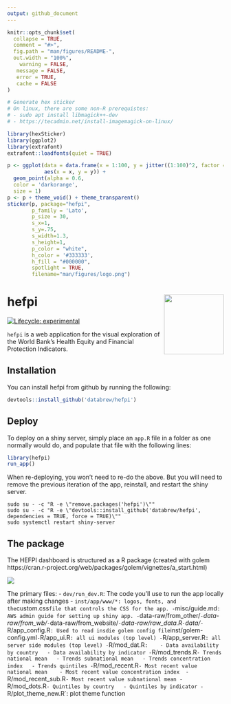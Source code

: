 ```yaml
---
output: github_document
---
```


<!-- README.md is generated from README.Rmd. Please edit that file -->

```r
knitr::opts_chunk$set(
  collapse = TRUE,
  comment = "#>",
  fig.path = "man/figures/README-",
  out.width = "100%",
    warning = FALSE, 
   message = FALSE, 
   error = TRUE, 
   cache = FALSE
)
```

```r
# Generate hex sticker
# On linux, there are some non-R prerequistes:
# - sudo apt install libmagick++-dev
# - https://tecadmin.net/install-imagemagick-on-linux/

library(hexSticker)
library(ggplot2)
library(extrafont)
extrafont::loadfonts(quiet = TRUE)

p <- ggplot(data = data.frame(x = 1:100, y = jitter((1:100)^2, factor = 5000)),
            aes(x = x, y = y)) + 
  geom_point(alpha = 0.6,
  color = 'darkorange',
  size = 1)
p <- p + theme_void() + theme_transparent()
sticker(p, package="hefpi", 
        p_family = 'Lato',
        p_size = 30,
        s_x=1, 
        s_y=.75, 
        s_width=1.3, 
        s_height=1,
        p_color = "white",
        h_color = '#333333',
        h_fill = "#000000",
        spotlight = TRUE,
        filename="man/figures/logo.png")
```

# hefpi <a href='https://github.com/databrew/hepfi'><img src='man/figures/logo.png' align="right" height="139" /></a>

<!-- badges: start -->
[![Lifecycle: experimental](https://img.shields.io/badge/lifecycle-experimental-orange.svg)](https://www.tidyverse.org/lifecycle/#experimental)
<!-- badges: end -->

`hefpi` is a web application for the visual exploration of the World Bank's Health Equity and Financial Protection Indicators.  

## Installation

You can install hefpi from github by running the following:

``` r
devtools::install_github('databrew/hefpi')
```
## Deploy

To deploy on a shiny server, simply place an `app.R` file in a folder as one normally would do, and populate that file with the following lines:

```r
library(hefpi)
run_app()
```

When re-deploying, you won't need to re-do the above. But you will need to remove the previous iteration of the app, reinstall, and restart the shiny server.

```
sudo su - -c "R -e \"remove.packages('hefpi')\""
sudo su - -c "R -e \"devtools::install_github('databrew/hefpi', dependencies = TRUE, force = TRUE)\""
sudo systemctl restart shiny-server

```

## The package

The HEFPI dashboard is structured as a R package (created with golem https://cran.r-project.org/web/packages/golem/vignettes/a_start.html)

![](inst/app/www/golem.png)


The primary files:
- `dev/run_dev.R`: The code you'll use to run the app locally after making changes
- `inst/app/www/*: logos, fonts, and the `custom.css` file that controls the CSS for the app.
- `misc/guide.md`: AWS admin guide for setting up shiny app.
- `data-raw/from_other/*`
- `data-raw/from_wb/*`
- `data-raw/from_website/*`
- `data-raw/raw_data.R`
- `data/*`
- `R/app_config.R`: Used to read insdie golem config file `inst/golem-config.yml`
- `R/app_ui.R`: all ui modules (top level)
- `R/app_server.R`: all server side modules (top level)
- `R/mod_dat.R`: 
  - Data availability by country
  - Data availability by indicator
- `R/mod_trends.R`
  - Trends national mean
  - Trends subnational mean
  - Trends concentration index
  - Trends quintiles
- `R/mod_recent.R` 
  - Most recent value national mean 
  - Most recent value concentration index 
- `R/mod_recent_sub.R`
  - Most recent value subnational mean
- `R/mod_dots.R`
  - Quintiles by country
  - Quintiles by indicator
- `R/plot_theme_new.R`: plot theme function








